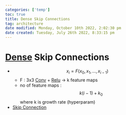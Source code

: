 ```yaml
---
categories: ['temp']
toc: true
title: Dense Skip Connections
tag: architecture
date modified: Monday, October 10th 2022, 2:02:30 pm
date created: Tuesday, July 26th 2022, 8:33:15 pm
---
```


# [Dense](Dense.qmd) Skip Connections
- $$x_i = F(x_0,x_1 ,… ,x_{i-1})$$
	- F : 3x3 [Conv](Conv.qmd) + [Relu](Relu.qmd) -> k feature maps
	- no of feature maps : $$k(i-1) + k_0$$ where k is growth rate (hyperparam)
- [Skip Connection](Skip%20Connection.qmd)



